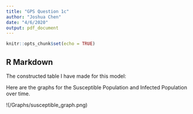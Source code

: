```yaml
---
title: "GPS Question 1c"
author: "Joshua Chen"
date: "4/6/2020"
output: pdf_document
---
```


```r
knitr::opts_chunk$set(echo = TRUE)
```

## R Markdown

The constructed table I have made for this model:

Here are the graphs for the Susceptible Population and Infected Population over time.

!(/Graphs/susceptible_graph.png)
